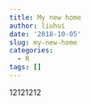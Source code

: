 ```yaml
---
title: My new home
author: liuhui
date: '2018-10-05'
slug: my-new-home
categories:
  - R
tags: []
---
```

12121212
